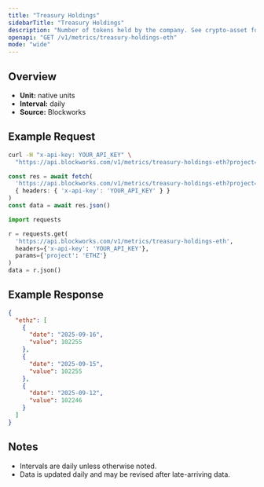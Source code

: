 ```yaml
---
title: "Treasury Holdings"
sidebarTitle: "Treasury Holdings"
description: "Number of tokens held by the company. See crypto-asset for asset indicator"
openapi: "GET /v1/metrics/treasury-holdings-eth"
mode: "wide"
---
```


## Overview

- **Unit:** native units
- **Interval:** daily
- **Source:** Blockworks

## Example Request

<CodeGroup>

```bash cURL
curl -H "x-api-key: YOUR_API_KEY" \
  "https://api.blockworks.com/v1/metrics/treasury-holdings-eth?project=ETHZ"
```

```typescript TypeScript
const res = await fetch(
  'https://api.blockworks.com/v1/metrics/treasury-holdings-eth?project=ETHZ',
  { headers: { 'x-api-key': 'YOUR_API_KEY' } }
)
const data = await res.json()
```

```python Python
import requests

r = requests.get(
  'https://api.blockworks.com/v1/metrics/treasury-holdings-eth',
  headers={'x-api-key': 'YOUR_API_KEY'},
  params={'project': 'ETHZ'}
)
data = r.json()
```

</CodeGroup>

## Example Response

```json
{
  "ethz": [
    {
      "date": "2025-09-16",
      "value": 102255
    },
    {
      "date": "2025-09-15",
      "value": 102255
    },
    {
      "date": "2025-09-12",
      "value": 102246
    }
  ]
}
```

## Notes
- Intervals are daily unless otherwise noted.
- Data is updated daily and may be revised after late-arriving data.